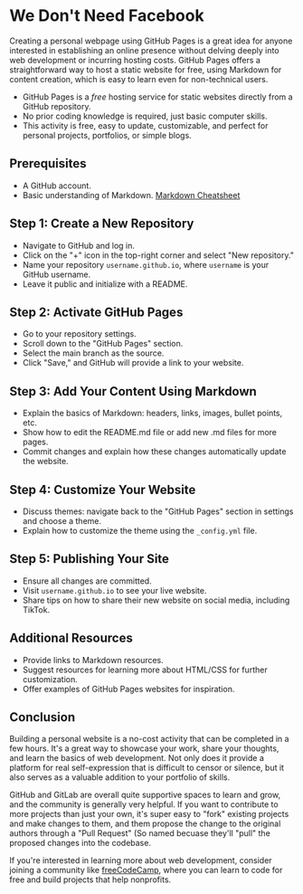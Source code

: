 # We Don't Need Facebook

Creating a personal webpage using GitHub Pages is a great idea for anyone interested in establishing an online presence without delving deeply into web development or incurring hosting costs. GitHub Pages offers a straightforward way to host a static website for free, using Markdown for content creation, which is easy to learn even for non-technical users.

- GitHub Pages is a _free_ hosting service for static websites directly from a GitHub repository.
- No prior coding knowledge is required, just basic computer skills.
- This activity is free, easy to update, customizable, and perfect for personal projects, portfolios, or simple blogs.

## Prerequisites
- A GitHub account.
- Basic understanding of Markdown. [Markdown Cheatsheet](https://learnxinyminutes.com/docs/markdown/)

## Step 1: Create a New Repository
- Navigate to GitHub and log in.
- Click on the "+" icon in the top-right corner and select "New repository."
- Name your repository `username.github.io`, where `username` is your GitHub username.
- Leave it public and initialize with a README.

## Step 2: Activate GitHub Pages
- Go to your repository settings.
- Scroll down to the "GitHub Pages" section.
- Select the main branch as the source.
- Click "Save," and GitHub will provide a link to your website.

## Step 3: Add Your Content Using Markdown
- Explain the basics of Markdown: headers, links, images, bullet points, etc.
- Show how to edit the README.md file or add new .md files for more pages.
- Commit changes and explain how these changes automatically update the website.

## Step 4: Customize Your Website
- Discuss themes: navigate back to the "GitHub Pages" section in settings and choose a theme.
- Explain how to customize the theme using the `_config.yml` file.

## Step 5: Publishing Your Site
- Ensure all changes are committed.
- Visit `username.github.io` to see your live website.
- Share tips on how to share their new website on social media, including TikTok.

## Additional Resources
- Provide links to Markdown resources.
- Suggest resources for learning more about HTML/CSS for further customization.
- Offer examples of GitHub Pages websites for inspiration.

## Conclusion

Building a personal website is a no-cost activity that can be completed in a few hours. It's a great way to showcase your work, share your thoughts, and learn the basics of web development. Not only does it provide a platform for real self-expression that is difficult to censor or silence, but it also serves as a valuable addition to your portfolio of skills.

GitHub and GitLab are overall quite supportive spaces to learn and grow, and the community is generally very helpful. If you want to contribute to more projects than just your own, it's super easy to "fork" existing projects and make changes to them, and them propose the change to the original authors through a "Pull Request" (So named becuase they'll "pull" the proposed changes into the codebase.

If you're interested in learning more about web development, consider joining a community like [freeCodeCamp](https://www.freecodecamp.org/learn), where you can learn to code for free and build projects that help nonprofits.
